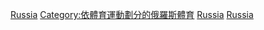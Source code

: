 [[Category:各國游泳|Russia]]
[[Category:依體育運動劃分的俄羅斯體育|Category:依體育運動劃分的俄羅斯體育]] 
[[Category:亞洲游泳|Russia]]
[[Category:歐洲游泳|Russia]]